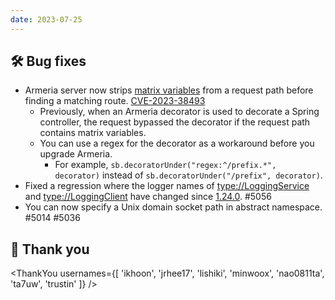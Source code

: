 ```yaml
---
date: 2023-07-25
---
```


## 🛠️ Bug fixes

- Armeria server now strips [matrix variables](https://docs.spring.io/spring-framework/reference/web/webmvc/mvc-controller/ann-methods/matrix-variables.html)
  from a request path before finding a matching route. [CVE-2023-38493](https://github.com/line/armeria/security/advisories/GHSA-wvp2-9ppw-337j)
  - Previously, when an Armeria decorator is used to decorate a Spring controller, the request bypassed the
    decorator if the request path contains matrix variables.
  - You can use a regex for the decorator as a workaround before you upgrade Armeria.
    - For example, `sb.decoratorUnder("regex:^/prefix.*", decorator)` instead of `sb.decoratorUnder("/prefix", decorator)`.
- Fixed a regression where the logger names of <type://LoggingService> and <type://LoggingClient> have
  changed since [1.24.0](/release-notes/1.24.0). #5056
- You can now specify a Unix domain socket path in abstract namespace. #5014 #5036

## 🙇 Thank you

<ThankYou usernames={[
  'ikhoon',
  'jrhee17',
  'lishiki',
  'minwoox',
  'nao0811ta',
  'ta7uw',
  'trustin'
]} />
